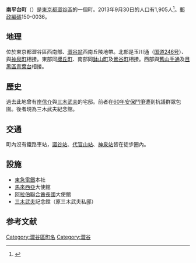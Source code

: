 {{Pathnav|日本|東京都|澀谷區|frame=1}}
{{Infobox Settlement
|official_name = 南平台町
|native_name =
|settlement_type = [[町|町]]
|image_skyline =
|imagesize =
|image_caption =
|image_flag =
|image_seal =
| image_map =
| map_caption =
| pushpin_map =
|subdivision_type = [[國家|國家]]
|subdivision_name = [[File:Flag_of_Japan.svg|border]] [[日本|日本]]
|subdivision_type1 = [[都道府縣|都道府縣]]
|subdivision_name1 = [[File:Flag_of_Tokyo_Prefecture.svg|25px]] [[東京都|東京都]]
|subdivision_type2 = [[東京都區部|特別區]]
|subdivision_name2 = [[File:Flag_of_Shibuya,_Tokyo.svg|25px]] [[澀谷區|澀谷區]]
|established_title =
|established_date =
|government_type =
|leader_title =
|leader_name =
|area_magnitude =
|area_total_sq_mi =
|area_total_km2 =
|area_land_sq_mi =
|area_land_km2 =
|area_urban_sq_mi =
|area_urban_km2 =
|area_metro_km2 =
|area_metro_sq_mi =
|population_as_of= 2013年（平成25年）9月30日
|population_footnotes = 
|population_total = 1905
|population_urban =
|population_metro =
|population_density_sq_mi =
|population_density_km2 =
| timezone = [[日本標準時間|JST]]
| utc_offset = +9
|timezone_DST =
|utc_offset_DST =
|latd=|latm=|lats=|latNS=
|longd=|longm=|longs=|longEW=
|elevation_footnotes=
|elevation_m =
|elevation_ft =
|postal_code_type = [[郵遞區號|郵遞區號]]
|postal_code = 150-0036
|area_code =
|website =
|footnotes =
}}
'''南平台町'''（{{jpn|j=南平台町|hg=なんぺいだいちょう|rm=Nanbeidaichō|f=y}}）是[[東京都|東京都]][[澀谷區|澀谷區]]的一個町。2013年9月30日的人口有1,905人<ref>{{Cite web |url=http://www.city.shibuya.tokyo.jp/data/statics/tokei/02jinko/h25r01.xls |title=渋谷区／住民基本台帳・外国人登録による人口 |accessdate=2013-10-12 |archive-date=2013-10-13 |archive-url=https://web.archive.org/web/20131013081847/http://www.city.shibuya.tokyo.jp/data/statics/tokei/02jinko/h25r01.xls |dead-url=yes }}</ref>。[[郵政編碼|郵政編碼]]150-0036。

== 地理 ==
位於東京都澀谷區西南部、[[澀谷站|澀谷站]]西南丘陵地帶。北部是玉川通（[[国道246号|国道246号]]）、與[[神泉町|神泉町]]相接。東部同[[櫻丘町_(澀谷區)|櫻丘町]]、南部同[[鉢山町|鉢山町]]及[[鶯谷町|鶯谷町]]相接。西部與[[舊山手通|舊山手通]]及[[目黑區|目黑區]][[青葉台_(目黑區)|青葉台]]相接。

== 歷史 ==
過去此地曾有[[岸信介|岸信介]]與[[三木武夫|三木武夫]]的宅邸。前者在[[安保鬥爭|60年安保鬥爭]]遭到抗議群眾包圍。後者現為三木武夫紀念館。

== 交通 ==
町內沒有鐵路車站，[[澀谷站|澀谷站]]、[[代官山站|代官山站]]、[[神泉站|神泉站]]皆在徒步圈內。

== 設施 ==
* [[東急電鐵|東急電鐵]]本社
* [[馬來西亞|馬來西亞]]大使館
* [[阿拉伯聯合酋長國|阿拉伯聯合酋長國]]大使館
* [[三木武夫|三木武夫]]記念館（原三木武夫私邸）

== 参考文献 ==
{{reflist}}

{{澀谷區的町名}}

{{DEFAULTSORT:Nanpeidaicho}}

[[Category:澀谷區町名|Category:澀谷區町名]]
[[Category:澀谷|Category:澀谷]]